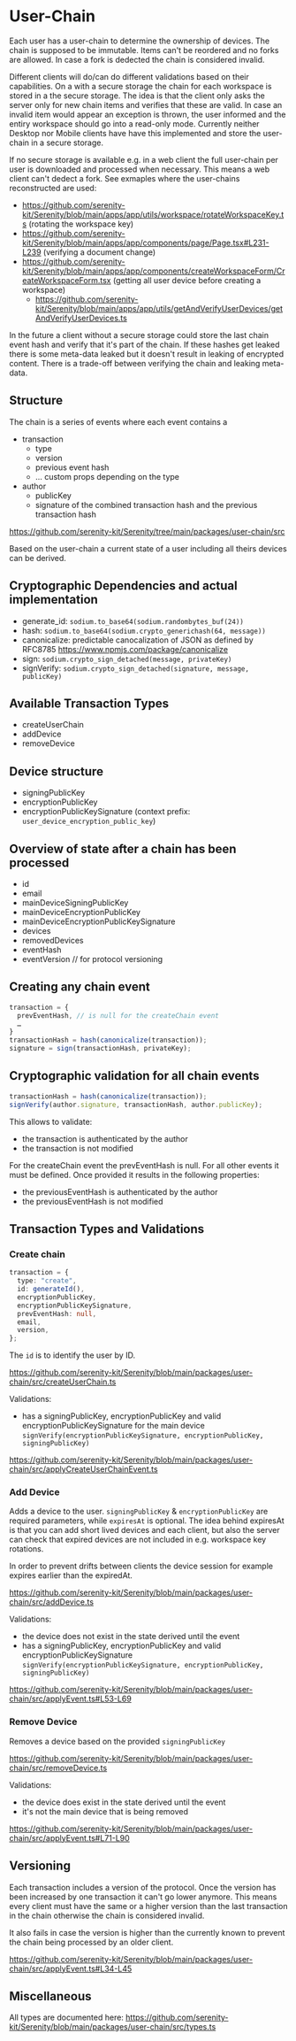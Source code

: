 # User-Chain

Each user has a user-chain to determine the ownership of devices. The chain is supposed to be immutable. Items can't be reordered and no forks are allowed. In case a fork is dedected the chain is considered invalid.

Different clients will do/can do different validations based on their capabilities. On a with a secure storage the chain for each workspace is stored in a the secure storage. The idea is that the client only asks the server only for new chain items and verifies that these are valid. In case an invalid item would appear an exception is thrown, the user informed and the entiry workspace should go into a read-only mode. Currently neither Desktop nor Mobile clients have have this implemented and store the user-chain in a secure storage.

If no secure storage is available e.g. in a web client the full user-chain per user is downloaded and processed when necessary. This means a web client can't dedect a fork. See exmaples where the user-chains reconstructed are used:

- https://github.com/serenity-kit/Serenity/blob/main/apps/app/utils/workspace/rotateWorkspaceKey.ts (rotating the workspace key)
- https://github.com/serenity-kit/Serenity/blob/main/apps/app/components/page/Page.tsx#L231-L239 (verifying a document change)
- https://github.com/serenity-kit/Serenity/blob/main/apps/app/components/createWorkspaceForm/CreateWorkspaceForm.tsx (getting all user device before creating a workspace)
  - https://github.com/serenity-kit/Serenity/blob/main/apps/app/utils/getAndVerifyUserDevices/getAndVerifyUserDevices.ts

In the future a client without a secure storage could store the last chain event hash and verify that it's part of the chain. If these hashes get leaked there is some meta-data leaked but it doesn't result in leaking of encrypted content. There is a trade-off between verifying the chain and leaking meta-data.

## Structure

The chain is a series of events where each event contains a

- transaction
  - type
  - version
  - previous event hash
  - … custom props depending on the type
- author
  - publicKey
  - signature of the combined transaction hash and the previous transaction hash

https://github.com/serenity-kit/Serenity/tree/main/packages/user-chain/src

Based on the user-chain a current state of a user including all theirs devices can be derived.

## Cryptographic Dependencies and actual implementation

- generate_id: `sodium.to_base64(sodium.randombytes_buf(24))`
- hash: `sodium.to_base64(sodium.crypto_generichash(64, message))`
- canonicalize: predictable canocalization of JSON as defined by RFC8785 https://www.npmjs.com/package/canonicalize
- sign: `sodium.crypto_sign_detached(message, privateKey)`
- signVerify: `sodium.crypto_sign_detached(signature, message, publicKey)`

## Available Transaction Types

- createUserChain
- addDevice
- removeDevice

## Device structure

- signingPublicKey
- encryptionPublicKey
- encryptionPublicKeySignature (context prefix: `user_device_encryption_public_key`)

## Overview of state after a chain has been processed

- id
- email
- mainDeviceSigningPublicKey
- mainDeviceEncryptionPublicKey
- mainDeviceEncryptionPublicKeySignature
- devices
- removedDevices
- eventHash
- eventVersion // for protocol versioning

## Creating any chain event

```ts
transaction = {
  prevEventHash, // is null for the createChain event
  …
}
transactionHash = hash(canonicalize(transaction));
signature = sign(transactionHash, privateKey);
```

## Cryptographic validation for all chain events

```ts
transactionHash = hash(canonicalize(transaction));
signVerify(author.signature, transactionHash, author.publicKey);
```

This allows to validate:

- the transaction is authenticated by the author
- the transaction is not modified

For the createChain event the prevEventHash is null. For all other events it must be defined. Once provided it results in the following properties:

- the previousEventHash is authenticated by the author
- the previousEventHash is not modified

## Transaction Types and Validations

### Create chain

```ts
transaction = {
  type: "create",
  id: generateId(),
  encryptionPublicKey,
  encryptionPublicKeySignature,
  prevEventHash: null,
  email,
  version,
};
```

The `id` is to identify the user by ID.

https://github.com/serenity-kit/Serenity/blob/main/packages/user-chain/src/createUserChain.ts

Validations:

- has a signingPublicKey, encryptionPublicKey and valid encryptionPublicKeySignature for the main device `signVerify(encryptionPublicKeySignature, encryptionPublicKey, signingPublicKey)`

https://github.com/serenity-kit/Serenity/blob/main/packages/user-chain/src/applyCreateUserChainEvent.ts

### Add Device

Adds a device to the user. `signingPublicKey` & `encryptionPublicKey` are required parameters, while `expiresAt` is optional. The idea behind expiresAt is that you can add short lived devices and each client, but also the server can check that expired devices are not included in e.g. workspace key rotations.

In order to prevent drifts between clients the device session for example expires earlier than the expiredAt.

https://github.com/serenity-kit/Serenity/blob/main/packages/user-chain/src/addDevice.ts

Validations:

- the device does not exist in the state derived until the event
- has a signingPublicKey, encryptionPublicKey and valid encryptionPublicKeySignature `signVerify(encryptionPublicKeySignature, encryptionPublicKey, signingPublicKey)`

https://github.com/serenity-kit/Serenity/blob/main/packages/user-chain/src/applyEvent.ts#L53-L69

### Remove Device

Removes a device based on the provided `signingPublicKey`

https://github.com/serenity-kit/Serenity/blob/main/packages/user-chain/src/removeDevice.ts

Validations:

- the device does exist in the state derived until the event
- it's not the main device that is being removed

https://github.com/serenity-kit/Serenity/blob/main/packages/user-chain/src/applyEvent.ts#L71-L90

## Versioning

Each transaction includes a version of the protocol. Once the version has been increased by one transaction it can't go lower anymore. This means every client must have the same or a higher version than the last transaction in the chain otherwise the chain is considered invalid.

It also fails in case the version is higher than the currently known to prevent the chain being processed by an older client.

https://github.com/serenity-kit/Serenity/blob/main/packages/user-chain/src/applyEvent.ts#L34-L45

## Miscellaneous

All types are documented here: https://github.com/serenity-kit/Serenity/blob/main/packages/user-chain/src/types.ts
